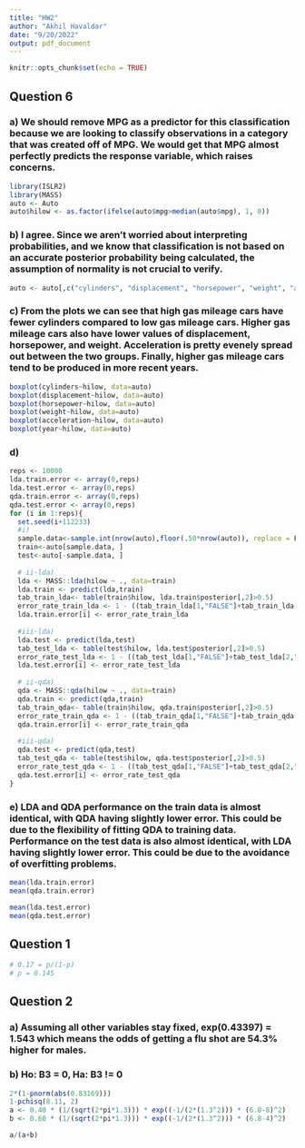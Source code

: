 ---
title: "HW2"
author: "Akhil Havaldar"
date: "9/20/2022"
output: pdf_document
---

```{r setup, include=FALSE}
knitr::opts_chunk$set(echo = TRUE)
```

## Question 6
### a) We should remove MPG as a predictor for this classification because we are looking to classify observations in a category that was created off of MPG. We would get that MPG almost perfectly predicts the response variable, which raises concerns. 
```{r}
library(ISLR2)
library(MASS)
auto <- Auto
auto$hilow <- as.factor(ifelse(auto$mpg>median(auto$mpg), 1, 0))
```

### b) I agree. Since we aren't worried about interpreting probabilities, and we know that classification is not based on an accurate posterior probability being calculated, the assumption of normality is not crucial to verify. 
```{r}
auto <- auto[,c("cylinders", "displacement", "horsepower", "weight", "acceleration", "year", "hilow")]
```

### c) From the plots we can see that high gas mileage cars have fewer cylinders compared to low gas mileage cars. Higher gas mileage cars also have lower values of displacement, horsepower, and weight. Acceleration is pretty evenely spread out between the two groups. Finally, higher gas mileage cars tend to be produced in more recent years.  
```{r}
boxplot(cylinders~hilow, data=auto)
boxplot(displacement~hilow, data=auto)
boxplot(horsepower~hilow, data=auto)
boxplot(weight~hilow, data=auto)
boxplot(acceleration~hilow, data=auto)
boxplot(year~hilow, data=auto)

```

### d) 
```{r}
reps <- 10000
lda.train.error <- array(0,reps)
lda.test.error <- array(0,reps)
qda.train.error <- array(0,reps)
qda.test.error <- array(0,reps)
for (i in 1:reps){
  set.seed(i+112233)
  #i)
  sample.data<-sample.int(nrow(auto),floor(.50*nrow(auto)), replace = F)
  train<-auto[sample.data, ]
  test<-auto[-sample.data, ]
  
  # ii-lda)
  lda <- MASS::lda(hilow ~ ., data=train)
  lda.train <- predict(lda,train)
  tab_train_lda<- table(train$hilow, lda.train$posterior[,2]>0.5)
  error_rate_train_lda <- 1 - ((tab_train_lda[1,"FALSE"]+tab_train_lda[2,"TRUE"])/sum(tab_train_lda))
  lda.train.error[i] <- error_rate_train_lda
  
  #iii-lda) 
  lda.test <- predict(lda,test)
  tab_test_lda <- table(test$hilow, lda.test$posterior[,2]>0.5)
  error_rate_test_lda <- 1 - ((tab_test_lda[1,"FALSE"]+tab_test_lda[2,"TRUE"])/sum(tab_test_lda))
  lda.test.error[i] <- error_rate_test_lda
  
  # ii-qda)
  qda <- MASS::qda(hilow ~ ., data=train)
  qda.train <- predict(qda,train)
  tab_train_qda<- table(train$hilow, qda.train$posterior[,2]>0.5)
  error_rate_train_qda <- 1 - ((tab_train_qda[1,"FALSE"]+tab_train_qda[2,"TRUE"])/sum(tab_train_qda))
  qda.train.error[i] <- error_rate_train_qda
  
  #iii-qda) 
  qda.test <- predict(qda,test)
  tab_test_qda <- table(test$hilow, qda.test$posterior[,2]>0.5)
  error_rate_test_qda <- 1 - ((tab_test_qda[1,"FALSE"]+tab_test_qda[2,"TRUE"])/sum(tab_test_qda))
  qda.test.error[i] <- error_rate_test_qda
}
```

### e) LDA and QDA performance on the train data is almost identical, with QDA having slightly lower error. This could be due to the flexibility of fitting QDA to training data. Performance on the test data is also almost identical, with LDA having slightly lower error. This could be due to the avoidance of overfitting problems. 
```{r}
mean(lda.train.error)
mean(qda.train.error)

mean(lda.test.error)
mean(qda.test.error)
```


## Question 1
```{r}
# 0.17 = p/(1-p)
# p = 0.145
```

## Question 2
### a) Assuming all other variables stay fixed, exp(0.43397) = 1.543 which means the odds of getting a flu shot are 54.3% higher for males. 

### b) Ho: B3 = 0, Ha: B3 != 0 
```{r}
2*(1-pnorm(abs(0.83169)))
1-pchisq(8.11, 2)
a <- 0.40 * (1/(sqrt(2*pi*1.3))) * exp((-1/(2*(1.3^2))) * (6.8-8)^2)
b <- 0.60 * (1/(sqrt(2*pi*1.3))) * exp((-1/(2*(1.3^2))) * (6.8-4)^2)

a/(a+b)
```
